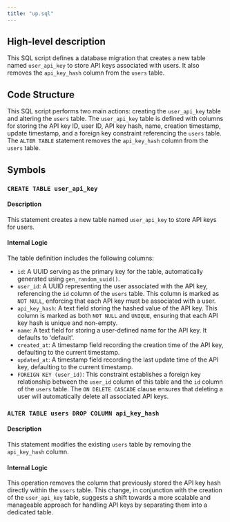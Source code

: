 ```yaml
---
title: "up.sql"
---
```


## High-level description
This SQL script defines a database migration that creates a new table named `user_api_key` to store API keys associated with users. It also removes the `api_key_hash` column from the `users` table.

## Code Structure
This SQL script performs two main actions: creating the `user_api_key` table and altering the `users` table. The `user_api_key` table is defined with columns for storing the API key ID, user ID, API key hash, name, creation timestamp, update timestamp, and a foreign key constraint referencing the `users` table. The `ALTER TABLE` statement removes the `api_key_hash` column from the `users` table.

## Symbols

### `CREATE TABLE user_api_key`
#### Description
This statement creates a new table named `user_api_key` to store API keys for users.

#### Internal Logic
The table definition includes the following columns:

*   `id`: A UUID serving as the primary key for the table, automatically generated using `gen_random_uuid()`.
*   `user_id`: A UUID representing the user associated with the API key, referencing the `id` column of the `users` table. This column is marked as `NOT NULL`, enforcing that each API key must be associated with a user.
*   `api_key_hash`: A text field storing the hashed value of the API key. This column is marked as both `NOT NULL` and `UNIQUE`, ensuring that each API key hash is unique and non-empty.
*   `name`: A text field for storing a user-defined name for the API key. It defaults to 'default'.
*   `created_at`: A timestamp field recording the creation time of the API key, defaulting to the current timestamp.
*   `updated_at`: A timestamp field recording the last update time of the API key, defaulting to the current timestamp.
*   `FOREIGN KEY (user_id)`: This constraint establishes a foreign key relationship between the `user_id` column of this table and the `id` column of the `users` table. The `ON DELETE CASCADE` clause ensures that deleting a user will automatically delete all associated API keys.

### `ALTER TABLE users DROP COLUMN api_key_hash`
#### Description
This statement modifies the existing `users` table by removing the `api_key_hash` column.

#### Internal Logic
This operation removes the column that previously stored the API key hash directly within the `users` table. This change, in conjunction with the creation of the `user_api_key` table, suggests a shift towards a more scalable and manageable approach for handling API keys by separating them into a dedicated table.
